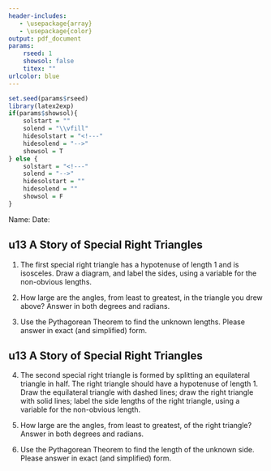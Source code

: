 ```yaml
---
header-includes:
   - \usepackage{array}
   - \usepackage{color}
output: pdf_document
params:
    rseed: 1
    showsol: false
    titex: ""
urlcolor: blue
---
```



```r
set.seed(params$rseed)
library(latex2exp)
if(params$showsol){
    solstart = ""
    solend = "\\vfill"
    hidesolstart = "<!---"
    hidesolend = "-->"
    showsol = T
} else {
    solstart = "<!---"
    solend = "-->"
    hidesolstart = ""
    hidesolend = ""
    showsol = F
}
```

Name: \hspace{4in} Date: \hfill \vspace{3pt} \hrule

## u13 A Story of Special Right Triangles

1. The first special right triangle has a hypotenuse of length 1 and is isosceles. Draw a diagram, and label the sides, using a variable for the non-obvious lengths.

\vspace{4in}

2. How large are the angles, from least to greatest, in the triangle you drew above? Answer in both degrees and radians.

\vspace{1in}

3. Use the Pythagorean Theorem to find the unknown lengths. Please answer in exact (and simplified) form.

\newpage

## u13 A Story of Special Right Triangles

4. The second special right triangle is formed by splitting an equilateral triangle in half. The right triangle should have a hypotenuse of length 1. Draw the equilateral triangle with dashed lines; draw the right triangle with solid lines; label the side lengths of the right triangle, using a variable for the non-obvious length.

\vspace{4in}

5. How large are the angles, from least to greatest, of the right triangle? Answer in both degrees and radians.

\vspace{1in}

6. Use the Pythagorean Theorem to find the length of the unknown side. Please answer in exact (and simplified) form.






